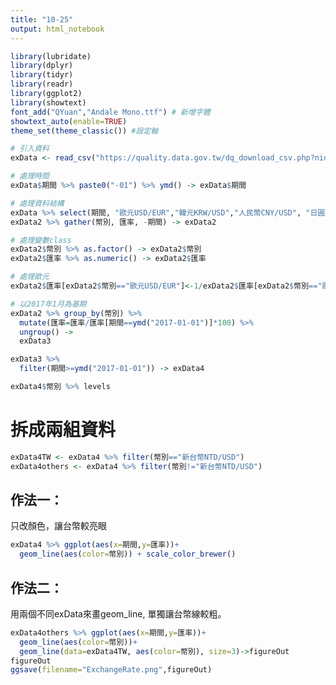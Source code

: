 ```yaml
---
title: "10-25"
output: html_notebook
---
```


```r
library(lubridate)
library(dplyr)
library(tidyr)
library(readr)
library(ggplot2)
library(showtext)
font_add("QYuan","Andale Mono.ttf") # 新增字體
showtext_auto(enable=TRUE)
theme_set(theme_classic()) #設定軸

# 引入資料
exData <- read_csv("https://quality.data.gov.tw/dq_download_csv.php?nid=6563&md5_url=9f65bdb6752389dc713acc27e93c1c38")

# 處理時間
exData$期間 %>% paste0("-01") %>% ymd() -> exData$期間

# 處理資料結構
exData %>% select(期間, "歐元USD/EUR","韓元KRW/USD","人民幣CNY/USD", "日圓JPY/USD", "新台幣NTD/USD") -> exData2
exData2 %>% gather(幣別, 匯率, -期間) -> exData2

# 處理變數class
exData2$幣別 %>% as.factor() -> exData2$幣別
exData2$匯率 %>% as.numeric() -> exData2$匯率

# 處理歐元
exData2$匯率[exData2$幣別=="歐元USD/EUR"]<-1/exData2$匯率[exData2$幣別=="歐元USD/EUR"]

# 以2017年1月為基期
exData2 %>% group_by(幣別) %>%
  mutate(匯率=匯率/匯率[期間==ymd("2017-01-01")]*100) %>% 
  ungroup() ->
  exData3
```

```r
exData3 %>% 
  filter(期間>=ymd("2017-01-01")) -> exData4

exData4$幣別 %>% levels
```

# 拆成兩組資料
```r
exData4TW <- exData4 %>% filter(幣別=="新台幣NTD/USD")
exData4others <- exData4 %>% filter(幣別!="新台幣NTD/USD")
```

## 作法一：
只改顏色，讓台幣較亮眼
```r
exData4 %>% ggplot(aes(x=期間,y=匯率))+
  geom_line(aes(color=幣別)) + scale_color_brewer()
```

## 作法二：
用兩個不同exData來畫geom_line, 單獨讓台幣線較粗。
```r
exData4others %>% ggplot(aes(x=期間,y=匯率))+
  geom_line(aes(color=幣別))+
  geom_line(data=exData4TW, aes(color=幣別), size=3)->figureOut
figureOut
ggsave(filename="ExchangeRate.png",figureOut)
```